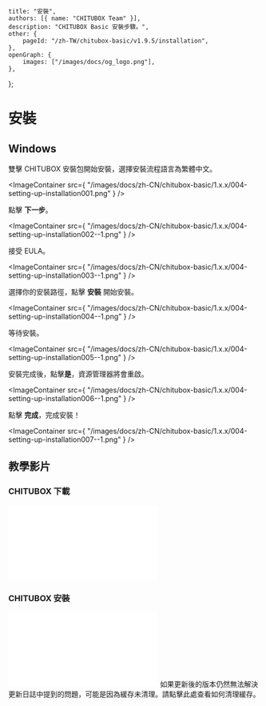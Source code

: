 	title: "安裝",
	authors: [{ name: "CHITUBOX Team" }],
	description: "CHITUBOX Basic 安裝步驟。",
	other: {
		pageId: "/zh-TW/chitubox-basic/v1.9.5/installation",
	},
	openGraph: {
		images: ["/images/docs/og_logo.png"],
	},
};

# 安裝

## Windows

雙擊 CHITUBOX 安裝包開始安裝，選擇安裝流程語言為繁體中文。

<ImageContainer
	src={
		"/images/docs/zh-CN/chitubox-basic/1.x.x/004-setting-up-installation001.png"
	}
/>

點擊 **下一步**。

<ImageContainer
	src={
		"/images/docs/zh-CN/chitubox-basic/1.x.x/004-setting-up-installation002--1.png"
	}
/>

接受 EULA。

<ImageContainer
	src={
		"/images/docs/zh-CN/chitubox-basic/1.x.x/004-setting-up-installation003--1.png"
	}
/>

選擇你的安裝路徑，點擊 **安裝** 開始安裝。

<ImageContainer
	src={
		"/images/docs/zh-CN/chitubox-basic/1.x.x/004-setting-up-installation004--1.png"
	}
/>

等待安裝。

<ImageContainer
	src={
		"/images/docs/zh-CN/chitubox-basic/1.x.x/004-setting-up-installation005--1.png"
	}
/>

安裝完成後，點擊**是**，資源管理器將會重啟。

<ImageContainer
	src={
		"/images/docs/zh-CN/chitubox-basic/1.x.x/004-setting-up-installation006--1.png"
	}
/>

點擊 **完成**，完成安裝！

<ImageContainer
	src={
		"/images/docs/zh-CN/chitubox-basic/1.x.x/004-setting-up-installation007--1.png"
	}
/>

## 教學影片

### CHITUBOX 下載

<BilibiliVideoContainer>
	<iframe
		src="//player.bilibili.com/player.html?aid=929467103&bvid=BV1EK4y1D74S&cid=305781547&page=1"
		scrolling="no"
		border="0"
		frameborder="no"
		framespacing="0"
		allowfullscreen="true"
	></iframe>
</BilibiliVideoContainer>

### CHITUBOX 安裝

<BilibiliVideoContainer>
	<iframe
		src="//player.bilibili.com/player.html?aid=246902297&bvid=BV1vv411Y7yb&cid=306320802&page=1"
		scrolling="no"
		border="0"
		frameborder="no"
		framespacing="0"
		allowfullscreen="true"
	></iframe>
</BilibiliVideoContainer>

<Admonition type="note" title="注意">
	如果更新後的版本仍然無法解決更新日誌中提到的問題，可能是因為緩存未清理。請點擊<Link href="/zh-CN/faq/latest/chitubox-basic-faq#清除缓存">此處</Link>查看如何清理緩存。
</Admonition>
